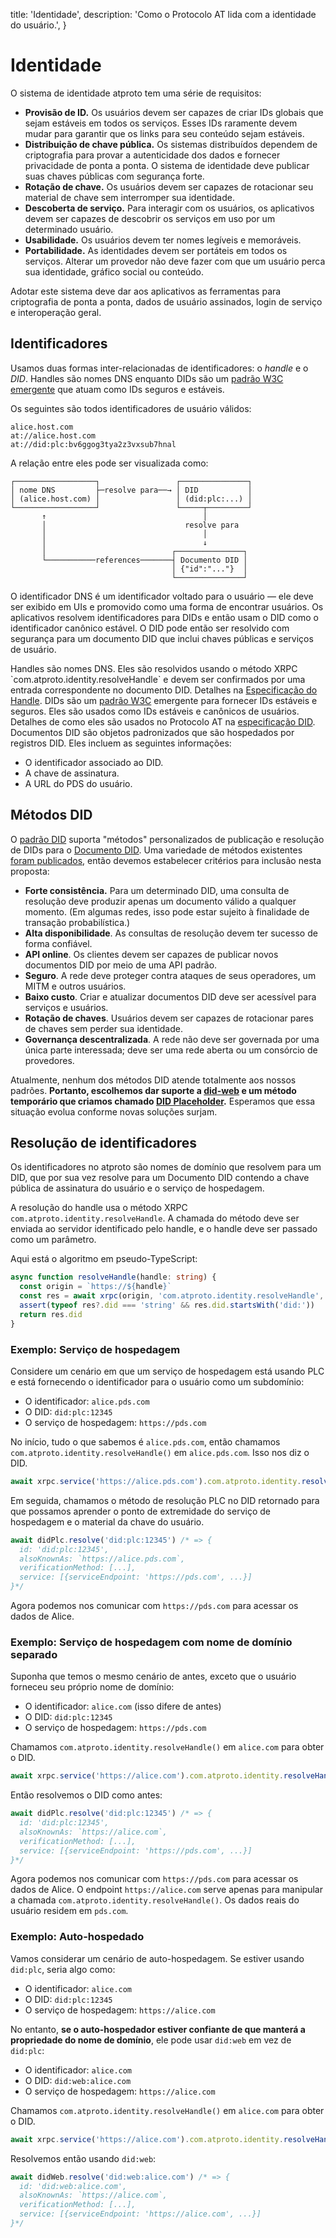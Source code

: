 
  title: 'Identidade',
  description:
    'Como o Protocolo AT lida com a identidade do usuário.',
}

# Identidade

O sistema de identidade atproto tem uma série de requisitos:

* **Provisão de ID.** Os usuários devem ser capazes de criar IDs globais que sejam estáveis ​​em todos os serviços. Esses IDs raramente devem mudar para garantir que os links para seu conteúdo sejam estáveis.
* **Distribuição de chave pública.** Os sistemas distribuídos dependem de criptografia para provar a autenticidade dos dados e fornecer privacidade de ponta a ponta. O sistema de identidade deve publicar suas chaves públicas com segurança forte.
* **Rotação de chave.** Os usuários devem ser capazes de rotacionar seu material de chave sem interromper sua identidade.
* **Descoberta de serviço.** Para interagir com os usuários, os aplicativos devem ser capazes de descobrir os serviços em uso por um determinado usuário.
* **Usabilidade.** Os usuários devem ter nomes legíveis e memoráveis.
* **Portabilidade.** As identidades devem ser portáteis em todos os serviços. Alterar um provedor não deve fazer com que um usuário perca sua identidade, gráfico social ou conteúdo.

Adotar este sistema deve dar aos aplicativos as ferramentas para criptografia de ponta a ponta, dados de usuário assinados, login de serviço e interoperação geral.

## Identificadores

Usamos duas formas inter-relacionadas de identificadores: o _handle_ e o _DID_. Handles são nomes DNS enquanto DIDs são um [padrão W3C emergente](https://www.w3.org/TR/did-core/) que atuam como IDs seguros e estáveis.

Os seguintes são todos identificadores de usuário válidos:

```
alice.host.com
at://alice.host.com
at://did:plc:bv6ggog3tya2z3vxsub7hnal
```

A relação entre eles pode ser visualizada como:

```
┌──────────────────┐                 ┌───────────────┐
│ nome DNS         ├─resolve para──→ │ DID           │
│ (alice.host.com) │                 │ (did:plc:...) │
└──────────────────┘                 └─────┬─────────┘
       ↑                                   │
       │                               resolve para
       │                                   │
       │                                   ↓
       │                            ┌───────────────┐
       └───────────references───────┤ Documento DID │
                                    │ {"id":"..."}  │
                                    └───────────────┘
```

O identificador DNS é um identificador voltado para o usuário — ele deve ser exibido em UIs e promovido como uma forma de encontrar usuários. Os aplicativos resolvem identificadores para DIDs e então usam o DID como o identificador canônico estável. O DID pode então ser resolvido com segurança para um documento DID que inclui chaves públicas e serviços de usuário.

<DescriptionList>
  <Description title="Alças">Handles são nomes DNS. Eles são resolvidos usando o método XRPC `com.atproto.identity.resolveHandle` e devem ser confirmados por uma entrada correspondente no documento DID. Detalhes na <a href="/specs/handle">Especificação do Handle</a>.</Description>
  <Description title="DIDs">DIDs são um <a href="https://www.w3.org/TR/did-core/">padrão W3C</a> emergente para fornecer IDs estáveis ​​e seguros. Eles são usados ​​como IDs estáveis ​​e canônicos de usuários. Detalhes de como eles são usados ​​no Protocolo AT na <a href="/specs/did">especificação DID</a>.</Description>
  <Description title="DID Documentos">
    Documentos DID são objetos padronizados que são hospedados por registros DID. Eles incluem as seguintes informações:
    <ul>
      <li>O identificador associado ao DID.</li>
      <li>A chave de assinatura.</li>
      <li>A URL do PDS do usuário.</li>
    </ul>
  </Description>
</DescriptionList>


## Métodos DID

O [padrão DID](https://www.w3.org/TR/did-core/) suporta "métodos" personalizados de publicação e resolução de DIDs para o [Documento DID](https://www.w3.org/TR/did-core/#core-properties). Uma variedade de métodos existentes [foram publicados](https://w3c.github.io/did-spec-registries/#did-methods), então devemos estabelecer critérios para inclusão nesta proposta:

- **Forte consistência.** Para um determinado DID, uma consulta de resolução deve produzir apenas um documento válido a qualquer momento. (Em algumas redes, isso pode estar sujeito à finalidade de transação probabilística.)
- **Alta disponibilidade**. As consultas de resolução devem ter sucesso de forma confiável.
- **API online**. Os clientes devem ser capazes de publicar novos documentos DID por meio de uma API padrão.
- **Seguro**. A rede deve proteger contra ataques de seus operadores, um MITM e outros usuários.
- **Baixo custo**. Criar e atualizar documentos DID deve ser acessível para serviços e usuários.
- **Rotação de chaves**. Usuários devem ser capazes de rotacionar pares de chaves sem perder sua identidade.
- **Governança descentralizada**. A rede não deve ser governada por uma única parte interessada; deve ser uma rede aberta ou um consórcio de provedores.

Atualmente, nenhum dos métodos DID atende totalmente aos nossos padrões. **Portanto, escolhemos dar suporte a [did-web](https://w3c-ccg.github.io/did-method-web/) e um método temporário que criamos chamado [DID Placeholder](https://github.com/bluesky-social/did-method-plc).** Esperamos que essa situação evolua conforme novas soluções surjam.

## Resolução de identificadores

Os identificadores no atproto são nomes de domínio que resolvem para um DID, que por sua vez resolve para um Documento DID contendo a chave pública de assinatura do usuário e o serviço de hospedagem.

A resolução do handle usa o método XRPC `com.atproto.identity.resolveHandle`. A chamada do método deve ser enviada ao servidor identificado pelo handle, e o handle deve ser passado como um parâmetro.

Aqui está o algoritmo em pseudo-TypeScript:

```typescript
async function resolveHandle(handle: string) {
  const origin = `https://${handle}`
  const res = await xrpc(origin, 'com.atproto.identity.resolveHandle', {handle})
  assert(typeof res?.did === 'string' && res.did.startsWith('did:'))
  return res.did
}
```

### Exemplo: Serviço de hospedagem

Considere um cenário em que um serviço de hospedagem está usando PLC e está fornecendo o identificador para o usuário como um subdomínio:

- O identificador: `alice.pds.com`
- O DID: `did:plc:12345`
- O serviço de hospedagem: `https://pds.com`

No início, tudo o que sabemos é `alice.pds.com`, então chamamos `com.atproto.identity.resolveHandle()` em `alice.pds.com`. Isso nos diz o DID.

```typescript
await xrpc.service('https://alice.pds.com').com.atproto.identity.resolveHandle() // => {did: 'did:plc:12345'}
```

Em seguida, chamamos o método de resolução PLC no DID retornado para que possamos aprender o ponto de extremidade do serviço de hospedagem e o material da chave do usuário.

```typescript
await didPlc.resolve('did:plc:12345') /* => {
  id: 'did:plc:12345',
  alsoKnownAs: `https://alice.pds.com`,
  verificationMethod: [...],
  service: [{serviceEndpoint: 'https://pds.com', ...}]
}*/
```

Agora podemos nos comunicar com `https://pds.com` para acessar os dados de Alice.

### Exemplo: Serviço de hospedagem com nome de domínio separado

Suponha que temos o mesmo cenário de antes, exceto que o usuário forneceu seu próprio nome de domínio:

- O identificador: `alice.com` (isso difere de antes)
- O DID: `did:plc:12345`
- O serviço de hospedagem: `https://pds.com`

Chamamos `com.atproto.identity.resolveHandle()` em `alice.com` para obter o DID.

```typescript
await xrpc.service('https://alice.com').com.atproto.identity.resolveHandle() // => {did: 'did:plc:12345'}
```

Então resolvemos o DID como antes:

```typescript
await didPlc.resolve('did:plc:12345') /* => {
  id: 'did:plc:12345',
  alsoKnownAs: `https://alice.com`,
  verificationMethod: [...],
  service: [{serviceEndpoint: 'https://pds.com', ...}]
}*/
```

Agora podemos nos comunicar com `https://pds.com` para acessar os dados de Alice. O endpoint `https://alice.com` serve apenas para manipular a chamada `com.atproto.identity.resolveHandle()`. Os dados reais do usuário residem em `pds.com`.

### Exemplo: Auto-hospedado

Vamos considerar um cenário de auto-hospedagem. Se estiver usando `did:plc`, seria algo como:

- O identificador: `alice.com`
- O DID: `did:plc:12345`
- O serviço de hospedagem: `https://alice.com`

No entanto, **se o auto-hospedador estiver confiante de que manterá a propriedade do nome de domínio**, ele pode usar `did:web` em vez de `did:plc`:

- O identificador: `alice.com`
- O DID: `did:web:alice.com`
- O serviço de hospedagem: `https://alice.com`

Chamamos `com.atproto.identity.resolveHandle()` em `alice.com` para obter o DID.

```typescript
await xrpc.service('https://alice.com').com.atproto.identity.resolveHandle() // => {did: 'did:web:alice.com'}
```

Resolvemos então usando `did:web`:

```typescript
await didWeb.resolve('did:web:alice.com') /* => {
  id: 'did:web:alice.com',
  alsoKnownAs: `https://alice.com`,
  verificationMethod: [...],
  service: [{serviceEndpoint: 'https://alice.com', ...}]
}*/
```
